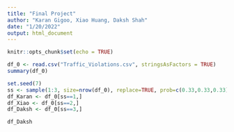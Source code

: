 ---
title: "Final Project"
author: "Karan Gigoo, Xiao Huang, Daksh Shah"
date: "1/20/2022"
output: html_document
---

```{r setup, include=FALSE}
knitr::opts_chunk$set(echo = TRUE)
```

```{r}
df_0 <- read.csv("Traffic_Violations.csv", stringsAsFactors = TRUE)
summary(df_0)

```

```{r}
set.seed(7)
ss <- sample(1:3, size=nrow(df_0), replace=TRUE, prob=c(0.33,0.33,0.33))
df_Karan <- df_0[ss==1,]
df_Xiao <- df_0[ss==2,]
df_Daksh <- df_0[ss==3,]

df_Daksh
```



